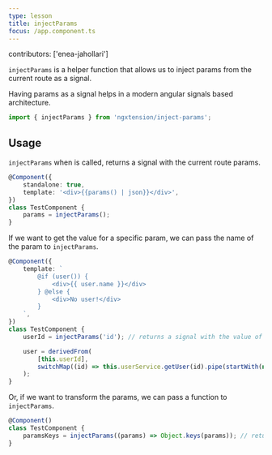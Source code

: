 ```yaml
---
type: lesson
title: injectParams
focus: /app.component.ts
---
```


contributors: ['enea-jahollari']

`injectParams` is a helper function that allows us to inject params from the current route as a signal.

Having params as a signal helps in a modern angular signals based architecture.

```ts
import { injectParams } from 'ngxtension/inject-params';
```

## Usage

`injectParams` when is called, returns a signal with the current route params.

```ts
@Component({
	standalone: true,
	template: '<div>{{params() | json}}</div>',
})
class TestComponent {
	params = injectParams();
}
```

If we want to get the value for a specific param, we can pass the name of the param to `injectParams`.

```ts
@Component({
	template: `
		@if (user()) {
			<div>{{ user.name }}</div>
		} @else {
			<div>No user!</div>
		}
	`,
})
class TestComponent {
	userId = injectParams('id'); // returns a signal with the value of the id param

	user = derivedFrom(
		[this.userId],
		switchMap((id) => this.userService.getUser(id).pipe(startWith(null))),
	);
}
```

Or, if we want to transform the params, we can pass a function to `injectParams`.

```ts
@Component()
class TestComponent {
	paramsKeys = injectParams((params) => Object.keys(params)); // returns a signal with the keys of the params
}
```